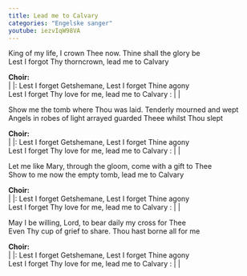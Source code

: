 ```yaml
---
title: Lead me to Calvary
categories: "Engelske sanger"
youtube: iezvIqW98VA
---
```


King of my life, I crown Thee now. Thine shall the glory be  
Lest I forgot Thy thorncrown, lead me to Calvary

**Choir:**  
  |  |: Lest I forget Getshemane, Lest I forget Thine agony  
Lest I forget Thy love for me, lead me to Calvary :  |  |

Show me the tomb where Thou was laid. Tenderly mourned and wept  
Angels in robes of light arrayed guarded Theee whilst Thou
slept

**Choir:**  
  |  |: Lest I forget Getshemane, Lest I forget Thine agony  
Lest I forget Thy love for me, lead me to Calvary :  |  |

Let me like Mary, through the gloom, come with a gift to Thee  
Show to me now the empty tomb, lead me to Calvary

**Choir:**  
  |  |: Lest I forget Getshemane, Lest I forget Thine agony  
Lest I forget Thy love for me, lead me to Calvary :  |  |

May I be willing, Lord, to bear daily my cross for Thee  
Even Thy cup of grief to share. Thou hast borne all for me

**Choir:**  
  |  |: Lest I forget Getshemane, Lest I forget Thine agony  
Lest I forget Thy love for me, lead me to Calvary :  |  |
